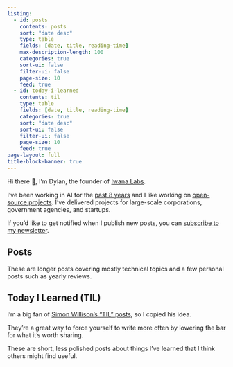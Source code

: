```yaml
---
listing:
  - id: posts
    contents: posts
    sort: "date desc"
    type: table
    fields: [date, title, reading-time]
    max-description-length: 100
    categories: true
    sort-ui: false
    filter-ui: false
    page-size: 10
    feed: true
  - id: today-i-learned
    contents: til
    type: table
    fields: [date, title, reading-time]
    categories: true
    sort: "date desc"
    sort-ui: false
    filter-ui: false
    page-size: 10
    feed: true
page-layout: full
title-block-banner: true
---
```


Hi there 👋, I'm Dylan, the founder of [Iwana Labs](https://iwanalabs.com).

I've been working in AI for the [past 8 years](https://linkedin.com/in/dylanjcastillo) and I like working on [open-source projects](https://github.com/dylanjcastillo). I've delivered projects for large-scale corporations, government agencies, and startups.

If you'd like to get notified when I publish new posts, you can [subscribe to my newsletter](https://subscribe.dylancastillo.co).

## Posts

These are longer posts covering mostly technical topics and a few personal posts such as yearly reviews.

:::{#posts}
:::

## Today I Learned (TIL)

I'm a big fan of [Simon Willison's "TIL" posts](https://til.simonwillison.net/), so I copied his idea.

They're a great way to force yourself to write more often by lowering the bar for what it's worth sharing.

These are short, less polished posts about things I've learned that I think others might find useful.

:::{#today-i-learned}
:::
